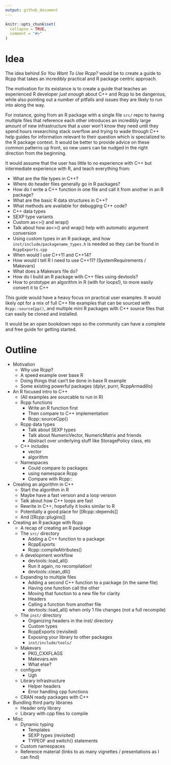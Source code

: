 ```yaml
---
output: github_document
---
```


<!-- README.md is generated from README.Rmd. Please edit that file -->

```r
knitr::opts_chunk$set(
  collapse = TRUE,
  comment = "#>"
)
```

# Idea

The idea behind _So You Want To Use Rcpp?_ would be to create a guide to Rcpp that takes an incredibly practical and R package centric approach. 

The motivation for its existance is to create a guide that teaches an experienced R developer _just enough_ about C++ and Rcpp to be dangerous, while also pointing out a number of pitfalls and issues they are likely to run into along the way. 

For instance, going from an R package with a single file `src/` repo to having multiple files that reference each other introduces an incredibly large amount of new infrastructure that a user won't know they need until they spend hours researching stack overflow and trying to wade through C++ help guides for information relevant to their question which is specialized to the R package context. It would be better to provide advice on these common patterns up front, so new users can be nudged in the right direction from the beginning.

It would assume that the user has little to no experience with C++ but intermediate experience with R, and teach everything from:

- What are the file types in C++?
- Where do header files generally go in R packages?
- How do I write a C++ function in one file and call it from another in an R package?
- What are the basic R data structures in C++?
- What methods are available for debugging C++ code?
- C++ data types
- SEXP type variants
- Custom as<>() and wrap()
- Talk about how as<>() and wrap() help with automatic argument conversion
- Using custom types in an R package, and how `inst/include/packagename_types.h` is needed so they can be found in `RcppExports.cpp`
- When would I use C++11 and C++14?
- How would I tell R I need to use C++11? (SystemRequirements / Makevars)
- What does a Makevars file do?
- How do I build an R package with C++ files using devtools?
- How to prototype an algorithm in R (with for loops!), to more easily convert it to C++

This guide would have a heavy focus on practical user examples. It would likely opt for a mix of full C++ file examples that can be sourced with `Rcpp::sourceCpp()`, and multiple mini R packages with C++ source files that can easily be cloned and installed.

It would be an open bookdown repo so the community can have a complete and free guide for getting started.

# Outline

- Motivation
  - Why use Rcpp?
  - A speed example over base R
  - Doing things that can't be done in base R example
  - Some existing powerful packages (dplyr, purrr, RcppArmadillo)
- An R focused intro to C++
  - (All examples are sourcable to run in R)
  - Rcpp functions
    - Write an R function first
    - Then compare to C++ implementation
    - Rcpp::sourceCpp()
  - Rcpp data types
    - Talk about SEXP types
    - Talk about NumericVector, NumericMatrix and friends
    - Abstract over underlying stuff like StoragePolicy class, etc
  - C++ includes
    - vector
    - algorithm
  - Namespaces
    - Could compare to packages
    - using namespace Rcpp
    - Compare with Rcpp::
- Creating an algorithm in C++
  - Start the algorithm in R
  - Maybe have a fast version and a loop version
  - Talk about how C++ loops are fast
  - Rewrite in C++, hopefully it looks similar to R
  - Potentially a good place for [[Rcpp::depends]]
  - And [[Rcpp::plugins]]
- Creating an R package with Rcpp
  - A recap of creating an R package
  - The `src/` directory
    - Adding a C++ function to a package 
    - RcppExports
    - Rcpp::compileAttributes()
  - A development workflow
    - devtools::load_all()
    - Run it again, no recompilation!
    - devtools::clean_dll()
  - Expanding to multiple files
    - Adding a second C++ function to a package (in the same file)
    - Having one function call the other
    - Moving that function to a new file for clarity
    - Headers
    - Calling a function from another file
    - devtools::load_all() when only 1 file changes (not a full recompile)
  - The `inst/` directory
    - Organizing headers in the inst/ directory
    - Custom types
    - RcppExports (revisited)
    - Exposing your library to other packages
    - `inst/include/tools/`
  - Makevars
    - PKG_CXXFLAGS
    - Makevars.win
    - What else?
  - configure
    - Ugh
  - Library infrastructure
    - Helper headers
    - Error handling cpp functions
  - CRAN ready packages with C++
- Bundling third party libraries
  - Header only library
  - Library with cpp files to compile
- Misc
  - Dynamic typing
    - Templates
    - SEXP types (revisited)
    - TYPEOF and switch() statements
  - Custom namespaces
  - Reference material (links to as many vignettes / presentations as I can find)